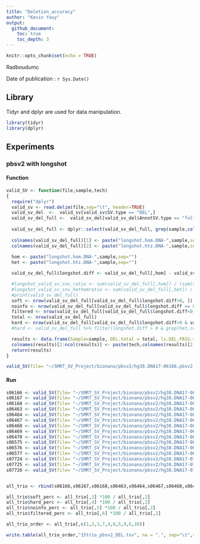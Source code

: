 ---
title: "Deletion_accuracy"
author: "Kevin Yauy"
output:   
  github_document:
    toc: true
    toc_depth: 3
---

```{r setup, include=FALSE}
knitr::opts_chunk$set(echo = TRUE)
```
Radboudumc

Date of publication : `r Sys.Date()`

## Library

Tidyr and dplyr are used for data manipulation.

```{r message=FALSE,warning=FALSE}
library(tidyr)
library(dplyr)
```


## Experiments

### pbsv2 with longshot 

#### Function
```{r}
valid_SV <- function(file,sample,tech)
{
  require("dplyr")
  valid_sv <- read.delim(file,sep="\t", header=TRUE)
  valid_sv_del  <-  valid_sv[valid_sv$SV.type == "DEL",]
  valid_sv_del_full <-  valid_sv_del[valid_sv_del$AnnotSV.type == "full",]
  
  valid_sv_del_full <- dplyr::select(valid_sv_del_full, grep(sample,colnames(valid_sv_del_full)) )
  
  colnames(valid_sv_del_full)[1] <- paste("longshot.hom.DNA-",sample,sep="")
  colnames(valid_sv_del_full)[2] <- paste("longshot.htz.DNA-",sample,sep="")
  
  hom <- paste("longshot.hom.DNA-",sample,sep="")
  het <- paste("longshot.htz.DNA-",sample,sep="")

  valid_sv_del_full$longshot.diff <- valid_sv_del_full[,hom] - valid_sv_del_full[,het]

  #longshot_valid_sv_snv_ratio <- sum(valid_sv_del_full[,hom]) / (sum(valid_sv_del_full[,hom]) + sum(valid_sv_del_full[,het]) )
  #longshot_valid_sv_snv_hethomratio <- sum(valid_sv_del_full[,het]) / sum(valid_sv_del_full[,hom])
  #print(valid_sv_del_full)
  soft <- nrow(valid_sv_del_full[valid_sv_del_full$longshot.diff>0, ])
  noinfo <- nrow(valid_sv_del_full[valid_sv_del_full$longshot.diff == 0, ])
  filtered <- nrow(valid_sv_del_full[valid_sv_del_full$longshot.diff<0, ])
  total <- nrow(valid_sv_del_full)
  hard <- nrow(valid_sv_del_full[valid_sv_del_full$longshot.diff>0 & valid_sv_del_full[,2] <= 1 , ])
  #hard <- valid_sv_del_full %>% filter(longshot.diff > 0 & grep(het,colnames(valid_sv_del_full)) <= 1) %>% count()

  results <- data.frame(Sample=sample, DEL.total = total, ls.DEL.PASS.soft = soft, ls.DEL.PASS.hard = hard, ls.DEL.no.info = noinfo, ls.DEL.filtered= filtered )
  colnames(results)[2:ncol(results)] <- paste(tech,colnames(results)[2:ncol(results)],sep="_")
  return(results)
}

valid_SV(file= "~/SMRT_SV_Project/bionano/pbsv2/hg38.DNA17-06166.pbsv2.20180823.sorted.annotated.tsv",sample ="06166.",tech="pbsv2")

```

#### Run
```{r}
s06166 <- valid_SV(file= "~/SMRT_SV_Project/bionano/pbsv2/hg38.DNA17-06166.pbsv2.20180823.sorted.annotated.tsv",sample ="06166.",tech="pbsv2")
s06167 <- valid_SV(file= "~/SMRT_SV_Project/bionano/pbsv2/hg38.DNA17-06167.pbsv2.20180823.sorted.annotated.tsv",sample ="06167.",tech="pbsv2")
s06168 <- valid_SV(file= "~/SMRT_SV_Project/bionano/pbsv2/hg38.DNA17-06168.pbsv2.20180823.sorted.annotated.tsv",sample ="06168.",tech="pbsv2")
s06463 <- valid_SV(file= "~/SMRT_SV_Project/bionano/pbsv2/hg38.DNA17-06463.pbsv2.20180823.sorted.annotated.tsv",sample ="06463.",tech="pbsv2")
s06464 <- valid_SV(file= "~/SMRT_SV_Project/bionano/pbsv2/hg38.DNA17-06464.pbsv2.20180823.sorted.annotated.tsv",sample ="06464.",tech="pbsv2")
s06467 <- valid_SV(file= "~/SMRT_SV_Project/bionano/pbsv2/hg38.DNA17-06467.pbsv2.20180823.sorted.annotated.tsv",sample ="06467.",tech="pbsv2")
s06468 <- valid_SV(file= "~/SMRT_SV_Project/bionano/pbsv2/hg38.DNA17-06468.pbsv2.20180823.sorted.annotated.tsv",sample ="06468.",tech="pbsv2")
s06469 <- valid_SV(file= "~/SMRT_SV_Project/bionano/pbsv2/hg38.DNA17-06469.pbsv2.20180823.sorted.annotated.tsv",sample ="06469.",tech="pbsv2")
s06470 <- valid_SV(file= "~/SMRT_SV_Project/bionano/pbsv2/hg38.DNA17-06470.pbsv2.20180823.sorted.annotated.tsv",sample ="06470.",tech="pbsv2")
s06575 <- valid_SV(file= "~/SMRT_SV_Project/bionano/pbsv2/hg38.DNA17-06575.pbsv2.20180823.sorted.annotated.tsv",sample ="06575.",tech="pbsv2")
s06576 <- valid_SV(file= "~/SMRT_SV_Project/bionano/pbsv2/hg38.DNA17-06576.pbsv2.20180823.sorted.annotated.tsv",sample ="06576.",tech="pbsv2")
s06577 <- valid_SV(file= "~/SMRT_SV_Project/bionano/pbsv2/hg38.DNA17-06577.pbsv2.20180823.sorted.annotated.tsv",sample ="06577.",tech="pbsv2")
s07724 <- valid_SV(file= "~/SMRT_SV_Project/bionano/pbsv2/hg38.DNA17-07724.pbsv2.20180823.sorted.annotated.tsv",sample ="07724.",tech="pbsv2")
s07725 <- valid_SV(file= "~/SMRT_SV_Project/bionano/pbsv2/hg38.DNA17-07725.pbsv2.20180823.sorted.annotated.tsv",sample ="07725.",tech="pbsv2")
s07726 <- valid_SV(file= "~/SMRT_SV_Project/bionano/pbsv2/hg38.DNA17-07726.pbsv2.20180823.sorted.annotated.tsv",sample ="07726.",tech="pbsv2")


all_trio <- rbind(s06166,s06167,s06168,s06463,s06464,s06467,s06468,s06469,s06470,s06575,s06576,s06577,s07724,s07725,s07726)

all_trio$soft_perc <- all_trio[,3] *100 / all_trio[,2]
all_trio$hard_perc <- all_trio[,4] *100 / all_trio[,2]
all_trio$noinfo_perc <- all_trio[,5] *100 / all_trio[,2]
all_trio$filtered_perc <- all_trio[,6] *100 / all_trio[,2]

all_trio_order <- all_trio[,c(1,2,3,7,4,8,5,9,6,10)]

write.table(all_trio_order,"15trio_pbsv2_DEL.tsv", na = ".", sep="\t",row.names = FALSE)

```

